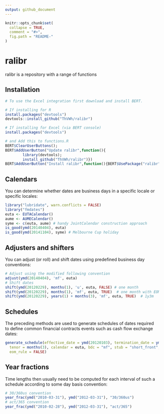 ```yaml
---
output: github_document
---
```


<!-- README.md is generated from README.Rmd. Please edit that file -->

```r
knitr::opts_chunk$set(
  collapse = TRUE,
  comment = "#>",
  fig.path = "README-"
)
```

# ralibr

ralibr is a repository with a range of functions


## Installation

```r
# To use the Excel integration first download and install BERT.

# If installing for R
install.packages("devtools")
devtools::install_github("ThVWh/ralibr")

# If installing for Excel (via BERT console)
install.packages("devtools")

# and Add this to functions.R
BERT$ClearUserButtons();
BERT$AddUserButton("Update ralibr",function(){
        library(devtools);
        install_github("ThVWh/ralibr")})
BERT$AddUserButton("Install ralibr",function(){BERT$UsePackage("ralibr","ralibr")})
```

## Calendars

You can determine whether dates are business days in a specific locale or specific locales:

```r
library("lubridate", warn.conflicts = FALSE)
library("fmdates")
euta <- EUTACalendar()
aume <- AUMECalendar()
syme <- c(euta, aume) # handy JointCalendar construction approach
is_good(ymd(20140404), euta)
is_good(ymd(20141104), syme) # Melbourne Cup holiday
```

## Adjusters and shifters

You can adjust (or roll) and shift dates using predefined business day conventions:

```r
# Adjust using the modified following convention
adjust(ymd(20140404), 'mf', euta)
# Shift dates
shift(ymd(20120229), months(1), 'u', euta, FALSE) # one month
shift(ymd(20120229), months(1), 'mf', euta, TRUE)  # one month with EOM rule
shift(ymd(20120229), years(1) + months(3), 'mf', euta, TRUE)  # 1y3m
```

## Schedules

The preceding methods are used to generate schedules of dates required to define common financial contracts events such as cash flow exchange dates:

```r
generate_schedule(effective_date = ymd(20120103), termination_date = ymd(20130103), 
  tenor = months(3), calendar = euta, bdc = "mf", stub = "short_front", 
  eom_rule = FALSE)
```


## Year fractions

Time lengths then usually need to be computed for each interval of such a schedule according to some day basis convention:

```r
# 30/360us convention
year_frac(ymd("2010-03-31"), ymd("2012-03-31"), "30/360us")
# act/365 convention
year_frac(ymd("2010-02-28"), ymd("2012-03-31"), "act/365")
```
